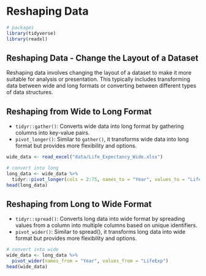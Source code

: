 # Reshaping Data

```{r, include=FALSE}
# packages 
library(tidyverse)
library(readxl)
```

## Reshaping Data - Change the Layout of a Dataset 

Reshaping data involves changing the layout of a dataset to make it more suitable for analysis or presentation. This typically includes transforming data between wide and long formats or converting between different types of data structures.

## Reshaping from Wide to Long Format
- `tidyr::gather()`: Converts wide data into long format by gathering columns into key-value pairs.
- `pivot_longer()`: Similar to `gather()`, it transforms wide data into long format but provides more flexibility and options.

```{r, wide-long}
wide_data <- read_excel("data/Life_Expectancy_Wide.xlsx")

# convert into long 
long_data <- wide_data %>% 
  tidyr::pivot_longer(cols = 2:75, names_to = "Year", values_to = "LifeExp")
head(long_data)
```

## Reshaping from Long to Wide Format
- `tidyr::spread()`: Converts long data into wide format by spreading values from a column into multiple columns based on unique identifiers.
- `pivot_wider()`: Similar to spread(), it transforms long data into wide format but provides more flexibility and options.

```{r, long-wide}
# convert into wide 
wide_data <- long_data %>% 
  pivot_wider(names_from = "Year", values_from = "LifeExp")
head(wide_data)
```